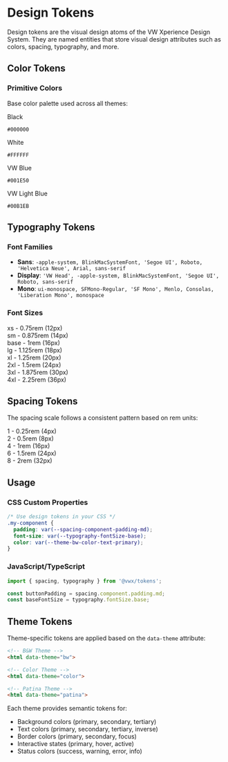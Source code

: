 
<Meta title="Foundation/Design Tokens" />

# Design Tokens

Design tokens are the visual design atoms of the VW Xperience Design System. They are named entities that store visual design attributes such as colors, spacing, typography, and more.

## Color Tokens

### Primitive Colors

Base color palette used across all themes:

<div style={{ display: 'grid', gridTemplateColumns: 'repeat(auto-fill, minmax(200px, 1fr))', gap: '1rem', marginTop: '2rem' }}>
  <div>
    <div style={{ background: '#000000', height: '80px', borderRadius: '8px', border: '1px solid #e5e7eb' }}></div>
    <p style={{ marginTop: '0.5rem', fontSize: '0.875rem', fontWeight: '600' }}>Black</p>
    <code style={{ fontSize: '0.75rem', color: '#6b7280' }}>#000000</code>
  </div>
  <div>
    <div style={{ background: '#FFFFFF', height: '80px', borderRadius: '8px', border: '1px solid #e5e7eb' }}></div>
    <p style={{ marginTop: '0.5rem', fontSize: '0.875rem', fontWeight: '600' }}>White</p>
    <code style={{ fontSize: '0.75rem', color: '#6b7280' }}>#FFFFFF</code>
  </div>
  <div>
    <div style={{ background: '#001E50', height: '80px', borderRadius: '8px', border: '1px solid #e5e7eb' }}></div>
    <p style={{ marginTop: '0.5rem', fontSize: '0.875rem', fontWeight: '600' }}>VW Blue</p>
    <code style={{ fontSize: '0.75rem', color: '#6b7280' }}>#001E50</code>
  </div>
  <div>
    <div style={{ background: '#00B1EB', height: '80px', borderRadius: '8px', border: '1px solid #e5e7eb' }}></div>
    <p style={{ marginTop: '0.5rem', fontSize: '0.875rem', fontWeight: '600' }}>VW Light Blue</p>
    <code style={{ fontSize: '0.75rem', color: '#6b7280' }}>#00B1EB</code>
  </div>
</div>

## Typography Tokens

### Font Families

- **Sans**: `-apple-system, BlinkMacSystemFont, 'Segoe UI', Roboto, 'Helvetica Neue', Arial, sans-serif`
- **Display**: `'VW Head', -apple-system, BlinkMacSystemFont, 'Segoe UI', Roboto, sans-serif`
- **Mono**: `ui-monospace, SFMono-Regular, 'SF Mono', Menlo, Consolas, 'Liberation Mono', monospace`

### Font Sizes

<div style={{ marginTop: '2rem' }}>
  <div style={{ fontSize: '0.75rem', marginBottom: '1rem' }}>xs - 0.75rem (12px)</div>
  <div style={{ fontSize: '0.875rem', marginBottom: '1rem' }}>sm - 0.875rem (14px)</div>
  <div style={{ fontSize: '1rem', marginBottom: '1rem' }}>base - 1rem (16px)</div>
  <div style={{ fontSize: '1.125rem', marginBottom: '1rem' }}>lg - 1.125rem (18px)</div>
  <div style={{ fontSize: '1.25rem', marginBottom: '1rem' }}>xl - 1.25rem (20px)</div>
  <div style={{ fontSize: '1.5rem', marginBottom: '1rem' }}>2xl - 1.5rem (24px)</div>
  <div style={{ fontSize: '1.875rem', marginBottom: '1rem' }}>3xl - 1.875rem (30px)</div>
  <div style={{ fontSize: '2.25rem', marginBottom: '1rem' }}>4xl - 2.25rem (36px)</div>
</div>

## Spacing Tokens

The spacing scale follows a consistent pattern based on rem units:

<div style={{ marginTop: '2rem' }}>
  <div style={{ display: 'flex', alignItems: 'center', marginBottom: '0.5rem' }}>
    <div style={{ width: '0.25rem', height: '20px', background: '#3b82f6' }}></div>
    <span style={{ marginLeft: '1rem' }}>1 - 0.25rem (4px)</span>
  </div>
  <div style={{ display: 'flex', alignItems: 'center', marginBottom: '0.5rem' }}>
    <div style={{ width: '0.5rem', height: '20px', background: '#3b82f6' }}></div>
    <span style={{ marginLeft: '1rem' }}>2 - 0.5rem (8px)</span>
  </div>
  <div style={{ display: 'flex', alignItems: 'center', marginBottom: '0.5rem' }}>
    <div style={{ width: '1rem', height: '20px', background: '#3b82f6' }}></div>
    <span style={{ marginLeft: '1rem' }}>4 - 1rem (16px)</span>
  </div>
  <div style={{ display: 'flex', alignItems: 'center', marginBottom: '0.5rem' }}>
    <div style={{ width: '1.5rem', height: '20px', background: '#3b82f6' }}></div>
    <span style={{ marginLeft: '1rem' }}>6 - 1.5rem (24px)</span>
  </div>
  <div style={{ display: 'flex', alignItems: 'center', marginBottom: '0.5rem' }}>
    <div style={{ width: '2rem', height: '20px', background: '#3b82f6' }}></div>
    <span style={{ marginLeft: '1rem' }}>8 - 2rem (32px)</span>
  </div>
</div>

## Usage

### CSS Custom Properties

```css
/* Use design tokens in your CSS */
.my-component {
  padding: var(--spacing-component-padding-md);
  font-size: var(--typography-fontSize-base);
  color: var(--theme-bw-color-text-primary);
}
```

### JavaScript/TypeScript

```typescript
import { spacing, typography } from '@vwx/tokens';

const buttonPadding = spacing.component.padding.md;
const baseFontSize = typography.fontSize.base;
```

## Theme Tokens

Theme-specific tokens are applied based on the `data-theme` attribute:

```html
<!-- B&W Theme -->
<html data-theme="bw">

<!-- Color Theme -->
<html data-theme="color">

<!-- Patina Theme -->
<html data-theme="patina">
```

Each theme provides semantic tokens for:
- Background colors (primary, secondary, tertiary)
- Text colors (primary, secondary, tertiary, inverse)
- Border colors (primary, secondary, focus)
- Interactive states (primary, hover, active)
- Status colors (success, warning, error, info)
